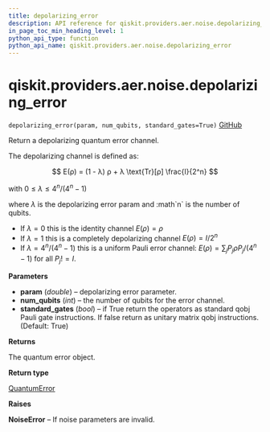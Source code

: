 ```yaml
---
title: depolarizing_error
description: API reference for qiskit.providers.aer.noise.depolarizing_error
in_page_toc_min_heading_level: 1
python_api_type: function
python_api_name: qiskit.providers.aer.noise.depolarizing_error
---
```


# qiskit.providers.aer.noise.depolarizing\_error

<span id="qiskit.providers.aer.noise.depolarizing_error" />

`depolarizing_error(param, num_qubits, standard_gates=True)` [GitHub](https://github.com/qiskit/qiskit-aer/tree/stable/0.9/qiskit/providers/aer/noise/errors/standard_errors.py "view source code")

Return a depolarizing quantum error channel.

The depolarizing channel is defined as:

$$
E(ρ) = (1 - λ) ρ + λ \text{Tr}[ρ] \frac{I}{2^n}
$$

with $0 \le λ \le 4^n / (4^n - 1)$

where $λ$ is the depolarizing error param and :math\`n\` is the number of qubits.

*   If $λ = 0$ this is the identity channel $E(ρ) = ρ$
*   If $λ = 1$ this is a completely depolarizing channel $E(ρ) = I / 2^n$
*   If $λ = 4^n / (4^n - 1)$ this is a uniform Pauli error channel: $E(ρ) = \sum_j P_j ρ P_j / (4^n - 1)$ for all $P_j != I$.

**Parameters**

*   **param** (*double*) – depolarizing error parameter.
*   **num\_qubits** (*int*) – the number of qubits for the error channel.
*   **standard\_gates** (*bool*) – if True return the operators as standard qobj Pauli gate instructions. If false return as unitary matrix qobj instructions. (Default: True)

**Returns**

The quantum error object.

**Return type**

[QuantumError](qiskit.providers.aer.noise.QuantumError "qiskit.providers.aer.noise.QuantumError")

**Raises**

**NoiseError** – If noise parameters are invalid.

